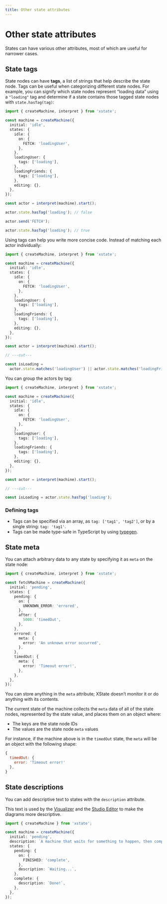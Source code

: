 ```yaml
---
title: Other state attributes
---
```


# Other state attributes

States can have various other attributes, most of which are useful for narrower cases.

## State tags

<!-- deps: ["parent-and-child-states", "intro-to-state-api"] -->

State nodes can have **tags**, a list of strings that help describe the state node. Tags can be useful when categorizing different state nodes. For example, you can signify which state nodes represent “loading data” using a `"loading"` tag and determine if a state contains those tagged state nodes with `state.hasTag(tag)`:

```ts twoslash
import { createMachine, interpret } from 'xstate';

const machine = createMachine({
  initial: 'idle',
  states: {
    idle: {
      on: {
        FETCH: 'loadingUser',
      },
    },
    loadingUser: {
      tags: ['loading'],
    },
    loadingFriends: {
      tags: ['loading'],
    },
    editing: {},
  },
});

const actor = interpret(machine).start();

actor.state.hasTag('loading'); // false

actor.send('FETCH');

actor.state.hasTag('loading'); // true
```

Using tags can help you write more concise code. Instead of matching each actor individually:

```ts twoslash
import { createMachine, interpret } from 'xstate';

const machine = createMachine({
  initial: 'idle',
  states: {
    idle: {
      on: {
        FETCH: 'loadingUser',
      },
    },
    loadingUser: {
      tags: ['loading'],
    },
    loadingFriends: {
      tags: ['loading'],
    },
    editing: {},
  },
});

const actor = interpret(machine).start();

// ---cut---

const isLoading =
  actor.state.matches('loadingUser') || actor.state.matches('loadingFriends');
```

You can group the actors by tag:

```ts twoslash
import { createMachine, interpret } from 'xstate';

const machine = createMachine({
  initial: 'idle',
  states: {
    idle: {
      on: {
        FETCH: 'loadingUser',
      },
    },
    loadingUser: {
      tags: ['loading'],
    },
    loadingFriends: {
      tags: ['loading'],
    },
    editing: {},
  },
});

const actor = interpret(machine).start();

// ---cut---

const isLoading = actor.state.hasTag('loading');
```

### Defining tags

- Tags can be specified via an array, as `tag: ['tag1', 'tag2']`, or by a single string: `tag: 'tag1'`.
- Tags can be made type-safe in TypeScript by using [typegen](/typescript/typegen).

## State meta

<!-- deps: ["states","intro-to-state-api","after","transitioning-to-nodes-by-id"] -->

You can attach arbitrary data to any state by specifying it as `meta` on the state node:

```ts twoslash
import { createMachine, interpret } from 'xstate';

const fetchMachine = createMachine({
  initial: 'pending',
  states: {
    pending: {
      on: {
        UNKNOWN_ERROR: 'errored',
      },
      after: {
        5000: 'timedOut',
      },
    },
    errored: {
      meta: {
        error: 'An unknown error occurred',
      },
    },
    timedOut: {
      meta: {
        error: 'Timeout error!',
      },
    },
  },
});
```

You can store anything in the `meta` attribute; XState doesn’t monitor it or do anything with its contents.

The current state of the machine collects the `meta` data of all of the state nodes, represented by the state value, and places them on an object where:

- The keys are the state node IDs
- The values are the state node `meta` values

For instance, if the machine above is in the `timedOut` state, the `meta` will be an object with the following shape:

```js
{
  timedOut: {
    error: 'Timeout error!'
  },
}
```

## State descriptions

<!-- deps: ["parent-and-child-states"] -->

You can add descriptive text to states with the `description` attribute.

This text is used by the [Visualizer](/tools/visualizer) and the [Studio Editor](/studio) to make the diagrams more descriptive.

```ts twoslash
import { createMachine } from 'xstate';

const machine = createMachine({
  initial: 'pending',
  description: `A machine that waits for something to happen, then completes`,
  states: {
    pending: {
      on: {
        FINISHED: 'complete',
      },
      description: `Waiting...`,
    },
    complete: {
      description: `Done!`,
    },
  },
});
```
